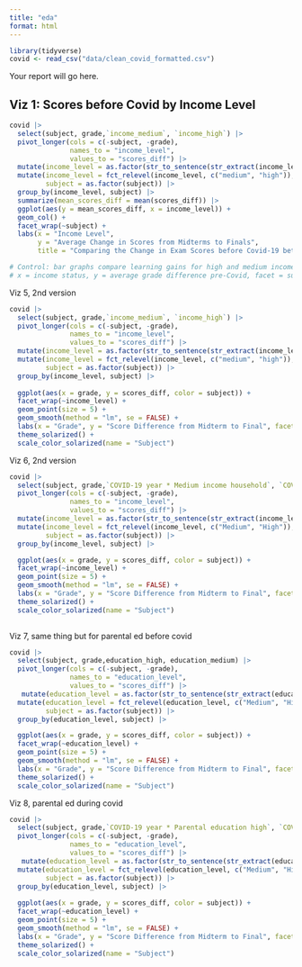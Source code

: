 ```yaml
---
title: "eda"
format: html
---
```


```r
library(tidyverse)
covid <- read_csv("data/clean_covid_formatted.csv")
```



Your report will go here.

## Viz 1: Scores before Covid by Income Level

```r
covid |>
  select(subject, grade,`income_medium`, `income_high`) |>
  pivot_longer(cols = c(-subject, -grade),
               names_to = "income_level",
               values_to = "scores_diff") |>
  mutate(income_level = as.factor(str_to_sentence(str_extract(income_level, "medium|high")))) |>
  mutate(income_level = fct_relevel(income_level, c("medium", "high")),
         subject = as.factor(subject)) |>
  group_by(income_level, subject) |>
  summarize(mean_scores_diff = mean(scores_diff)) |>
  ggplot(aes(y = mean_scores_diff, x = income_level)) +
  geom_col() +
  facet_wrap(~subject) +
  labs(x = "Income Level",
       y = "Average Change in Scores from Midterms to Finals",
       title = "Comparing the Change in Exam Scores before Covid-19 between Income Levels")

# Control: bar graphs compare learning gains for high and medium income outcome before Covid, faceted by subject, averaged grade.
# x = income status, y = average grade difference pre-Covid, facet = subject

```


Viz 5, 2nd version
```r

covid |>
  select(subject, grade,`income_medium`, `income_high`) |>
  pivot_longer(cols = c(-subject, -grade),
               names_to = "income_level",
               values_to = "scores_diff") |>
  mutate(income_level = as.factor(str_to_sentence(str_extract(income_level, "medium|high")))) |>
  mutate(income_level = fct_relevel(income_level, c("medium", "high")),
         subject = as.factor(subject)) |>
  group_by(income_level, subject) |>
  
  ggplot(aes(x = grade, y = scores_diff, color = subject)) +
  facet_wrap(~income_level) +
  geom_point(size = 5) +
  geom_smooth(method = "lm", se = FALSE) +
  labs(x = "Grade", y = "Score Difference from Midterm to Final", facet_wrap = "Household Income", title = "Score Improvement by Household Income Before Covid") +
  theme_solarized() +
  scale_color_solarized(name = "Subject")

```
Viz 6, 2nd version

```r
covid |>
  select(subject, grade,`COVID-19 year * Medium income household`, `COVID-19 year * High income household`) |>
  pivot_longer(cols = c(-subject, -grade),
               names_to = "income_level",
               values_to = "scores_diff") |>
  mutate(income_level = as.factor(str_to_sentence(str_extract(income_level, "Medium|High")))) |>
  mutate(income_level = fct_relevel(income_level, c("Medium", "High")),
         subject = as.factor(subject)) |>
  group_by(income_level, subject) |>

  ggplot(aes(x = grade, y = scores_diff, color = subject)) +
  facet_wrap(~income_level) +
  geom_point(size = 5) +
  geom_smooth(method = "lm", se = FALSE) +
  labs(x = "Grade", y = "Score Difference from Midterm to Final", facet_wrap = "Household Income", title = "Score Improvement by Household Income During Covid") +
  theme_solarized() +
  scale_color_solarized(name = "Subject")
 
```

Viz 7, same thing but for parental ed before covid
```r
covid |>
  select(subject, grade,education_high, education_medium) |>
  pivot_longer(cols = c(-subject, -grade),
               names_to = "education_level",
               values_to = "scores_diff") |>
   mutate(education_level = as.factor(str_to_sentence(str_extract(education_level, "medium|high")))) |>
  mutate(education_level = fct_relevel(education_level, c("Medium", "High")),
         subject = as.factor(subject)) |>
  group_by(education_level, subject) |>

  ggplot(aes(x = grade, y = scores_diff, color = subject)) +
  facet_wrap(~education_level) +
  geom_point(size = 5) +
  geom_smooth(method = "lm", se = FALSE) +
  labs(x = "Grade", y = "Score Difference from Midterm to Final", facet_wrap = "Parental Education", title = "Score Improvement by Parental Education Before Covid") +
  theme_solarized() +
  scale_color_solarized(name = "Subject")
```
Viz 8, parental ed during covid

```r
covid |>
  select(subject, grade,`COVID-19 year * Parental education high`, `COVID-19 year * Parental education medium`) |>
  pivot_longer(cols = c(-subject, -grade),
               names_to = "education_level",
               values_to = "scores_diff") |>
   mutate(education_level = as.factor(str_to_sentence(str_extract(education_level, "medium|high")))) |>
  mutate(education_level = fct_relevel(education_level, c("Medium", "High")),
         subject = as.factor(subject)) |>
  group_by(education_level, subject) |>
  
  ggplot(aes(x = grade, y = scores_diff, color = subject)) +
  facet_wrap(~education_level) +
  geom_point(size = 5) +
  geom_smooth(method = "lm", se = FALSE) +
  labs(x = "Grade", y = "Score Difference from Midterm to Final", facet_wrap = "Parental Education", title = "Score Improvement by Parental Education During Covid") +
  theme_solarized() +
  scale_color_solarized(name = "Subject")

```







